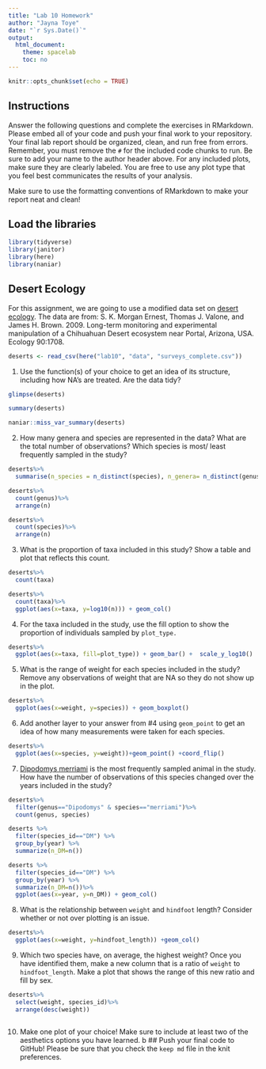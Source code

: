 ```yaml
---
title: "Lab 10 Homework"
author: "Jayna Toye"
date: "`r Sys.Date()`"
output:
  html_document:
    theme: spacelab
    toc: no
---
```


```r
knitr::opts_chunk$set(echo = TRUE)
```

## Instructions
Answer the following questions and complete the exercises in RMarkdown. Please embed all of your code and push your final work to your repository. Your final lab report should be organized, clean, and run free from errors. Remember, you must remove the `#` for the included code chunks to run. Be sure to add your name to the author header above. For any included plots, make sure they are clearly labeled. You are free to use any plot type that you feel best communicates the results of your analysis.  

Make sure to use the formatting conventions of RMarkdown to make your report neat and clean!  

## Load the libraries
```r
library(tidyverse)
library(janitor)
library(here)
library(naniar)
``` 

## Desert Ecology
For this assignment, we are going to use a modified data set on [desert ecology](http://esapubs.org/archive/ecol/E090/118/). The data are from: S. K. Morgan Ernest, Thomas J. Valone, and James H. Brown. 2009. Long-term monitoring and experimental manipulation of a Chihuahuan Desert ecosystem near Portal, Arizona, USA. Ecology 90:1708.
```r
deserts <- read_csv(here("lab10", "data", "surveys_complete.csv"))
```

1. Use the function(s) of your choice to get an idea of its structure, including how NA's are treated. Are the data tidy?  
```r
glimpse(deserts)
```
```r
summary(deserts)
```

```r
naniar::miss_var_summary(deserts)
```


2. How many genera and species are represented in the data? What are the total number of observations? Which species is most/ least frequently sampled in the study?
```r
deserts%>%
  summarise(n_species = n_distinct(species), n_genera= n_distinct(genus))
```

```r
deserts%>%
  count(genus)%>%
  arrange(n)
```
```r
deserts%>%
  count(species)%>%
  arrange(n)
```


3. What is the proportion of taxa included in this study? Show a table and plot that reflects this count.
```r
deserts%>%
  count(taxa)
```
```r
deserts%>%
  count(taxa)%>%
  ggplot(aes(x=taxa, y=log10(n))) + geom_col() 
```

4. For the taxa included in the study, use the fill option to show the proportion of individuals sampled by `plot_type.`
```r
deserts%>%
  ggplot(aes(x=taxa, fill=plot_type)) + geom_bar() +  scale_y_log10()
```


5. What is the range of weight for each species included in the study? Remove any observations of weight that are NA so they do not show up in the plot.
```r
deserts%>%
  ggplot(aes(x=weight, y=species)) + geom_boxplot()
```


6. Add another layer to your answer from #4 using `geom_point` to get an idea of how many measurements were taken for each species.

```r
deserts%>%
  ggplot(aes(x=species, y=weight))+geom_point() +coord_flip()
```


7. [Dipodomys merriami](https://en.wikipedia.org/wiki/Merriam's_kangaroo_rat) is the most frequently sampled animal in the study. How have the number of observations of this species changed over the years included in the study?
```r
deserts%>%
  filter(genus=="Dipodomys" & species=="merriami")%>%
  count(genus, species)
```
```r
deserts %>% 
  filter(species_id=="DM") %>% 
  group_by(year) %>% 
  summarize(n_DM=n())
```

```r
deserts %>% 
  filter(species_id=="DM") %>% 
  group_by(year) %>% 
  summarize(n_DM=n())%>%
  ggplot(aes(x=year, y=n_DM)) + geom_col()
```

8. What is the relationship between `weight` and `hindfoot` length? Consider whether or not over plotting is an issue.

```r
deserts%>%
  ggplot(aes(x=weight, y=hindfoot_length)) +geom_col()
```


9. Which two species have, on average, the highest weight? Once you have identified them, make a new column that is a ratio of `weight` to `hindfoot_length`. Make a plot that shows the range of this new ratio and fill by sex.
```r
deserts%>%
  select(weight, species_id)%>%
  arrange(desc(weight))
```
```r

```

10. Make one plot of your choice! Make sure to include at least two of the aesthetics options you have learned.
b
## Push your final code to GitHub!
Please be sure that you check the `keep md` file in the knit preferences. 